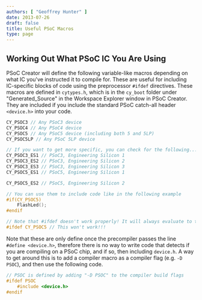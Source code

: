 ```yaml
---
authors: [ "Geoffrey Hunter" ]
date: 2013-07-26
draft: false
title: Useful PSoC Macros
type: page
---
```



## Working Out What PSoC IC You Are Using

PSoC Creator will define the following variable-like macros depending on what IC you've instructed it to compile for. These are useful for including IC-specific blocks of code using the preprocessor `#ifdef` directives. These macros are defined in `cytypes.h`, which is in the `cy_boot` folder under "Generated_Source" in the Workspace Explorer window in PSoC Creator. They are included if you include the standard PSoC catch-all header `<device.h>` into your code.
    
```c
CY_PSOC3 // Any PSoC3 device
CY_PSOC4 // Any PSoC4 device
CY_PSOC5 // Any PSoC5 device (including both 5 and 5LP)
CY_PSOC5LP // Any PSoC 5LP device

// If you want to get more specific, you can check for the following...
CY_PSOC3_ES1 // PSoC3, Engineering Silicon 1
CY_PSOC3_ES2 // PSoC3, Engineering Silicon 2
CY_PSOC3_ES3 // PSoC3, Engineering Silicon 3
CY_PSOC5_ES1 // PSoC5, Engineering Silicon 1

CY_PSOC5_ES2 // PSoC5, Engineering Silicon 2

// You can use them to include code like in the following example
#if(CY_PSOC5)
    FlashLed();
#endif

// Note that #ifdef doesn't work properly! It will always evaluate to true.// Don't know why. Always use the directive #if
#ifdef CY_PSOC5 // This won't work!!!
```

Note that these are only define once the precompiler passes the line `#define <device.h>`, therefore there is no way to write code that detects if you are compiling on a PSoC chip, and if so, then including `device.h`. A way to get around this is to add a compiler macro as a compiler flag (e.g. `-D PSOC`), and then use the following code.

```c
// PSOC is defined by adding "-D PSOC" to the compiler build flags
#ifdef PSOC
    #include <device.h>
#endif
```